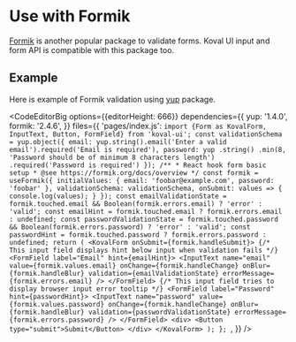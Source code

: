 
# Use with Formik

[Formik](https://formik.org/) is another popular package to validate forms. Koval UI input and form API is compatible with this package too.

## Example

Here is example of Formik validation using [yup](https://github.com/jquense/yup) package.

<CodeEditorBig
    options={{editorHeight: 666}}
    dependencies={{
        yup: '1.4.0',
        formik: '2.4.6',
    }}
    files={{
        'pages/index.js': `import {Form as KovalForm, InputText, Button, FormField} from 'koval-ui';
const validationSchema = yup.object({
    email: yup.string().email('Enter a valid email').required('Email is required'),
    password: yup
        .string()
        .min(8, 'Password should be of minimum 8 characters length')
        .required('Password is required')
});
    /**
     * React hook form basic setup
     * @see https://formik.org/docs/overview
     */
    const formik = useFormik({
        initialValues: {
            email: 'foobar@example.com',
            password: 'foobar'
        },
        validationSchema: validationSchema,
        onSubmit: values => {
            console.log(values);
        }
    });
    const emailValidationState =
        formik.touched.email && Boolean(formik.errors.email) ? 'error' : 'valid';
    const emailHint = formik.touched.email ? formik.errors.email : undefined;
    const passwordValidationState =
        formik.touched.password && Boolean(formik.errors.password) ? 'error' : 'valid';
    const passwordHint = formik.touched.password ? formik.errors.password : undefined;
    return (
        <KovalForm onSubmit={formik.handleSubmit}>
            {/* This input field displays hint below input when validation fails */}
            <FormField label="Email" hint={emailHint}>
                <InputText
                    name="email"
                    value={formik.values.email}
                    onChange={formik.handleChange}
                    onBlur={formik.handleBlur}
                    validation={emailValidationState}
                    errorMessage={formik.errors.email}
                />
            </FormField>
            {/* This input field tries to display browser input error tooltip */}
            <FormField label="Password" hint={passwordHint}>
                <InputText
                    name="password"
                    value={formik.values.password}
                    onChange={formik.handleChange}
                    onBlur={formik.handleBlur}
                    validation={passwordValidationState}
                    errorMessage={formik.errors.password}
                />
            </FormField>
            <div>
                <Button type="submit">Submit</Button>
            </div>
        </KovalForm>
    );
};
`,
    }}
/>
